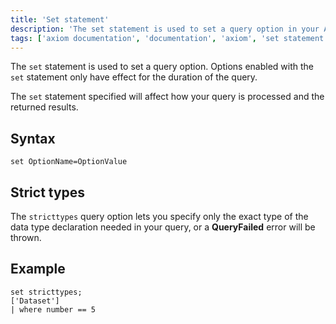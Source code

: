 ```yaml
---
title: 'Set statement'
description: 'The set statement is used to set a query option in your APL query.'
tags: ['axiom documentation', 'documentation', 'axiom', 'set statement', 'strict types']
---
```


The `set` statement is used to set a query option.  Options enabled with the `set` statement only have effect for the duration of the query.

The `set` statement specified will affect how your query is processed and the returned results.

## Syntax 

```kusto
set OptionName=OptionValue
```

## Strict types

The `stricttypes` query option lets you specify only the exact type of the data type declaration needed in your query, or a **QueryFailed** error will be thrown.

## Example 

```kusto
set stricttypes; 
['Dataset'] 
| where number == 5
```